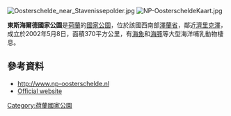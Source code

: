 [[Image:Oosterschelde_near_Stavenissepolder.jpg|right]]
[[Image:NP-OosterscheldeKaart.jpg|right]]

{{coord|51|35|N|3|55|E|region:NL-ZE|format=dms|display=title}}

'''東斯海爾德國家公園'''是[[荷蘭|荷蘭]]的[[國家公園|國家公園]]，位於該國西南部[[澤蘭省|澤蘭省]]，鄰近[[濟里克澤|濟里克澤]]，成立於2002年5月8日，面積370平方公里，有[[海象|海象]]和[[海豚|海豚]]等大型海洋哺乳動物棲息。

==參考資料==
* http://www.np-oosterschelde.nl {{Wayback|url=http://www.np-oosterschelde.nl/ |date=20150203000856 }}
* [https://www.np-oosterschelde.nl/ Official website] {{Wayback|url=https://www.np-oosterschelde.nl/ |date=20210331105841 }}

{{Netherlands-geo-stub}}
[[Category:荷蘭國家公園|Category:荷蘭國家公園]]